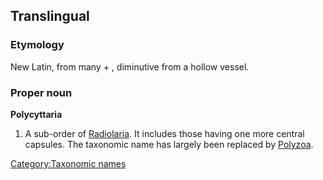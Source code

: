 ==Translingual==

===Etymology===
New Latin, from {{etyl|grc}} {{rfscript|Greek}} many + , diminutive from  a hollow vessel.

===Proper noun===
'''Polycyttaria'''

# {{zoology|obsolete}} A sub-order of [[Radiolaria]]. It includes those having one more central capsules.  The taxonomic name has largely been replaced by [[Polyzoa]].

[[Category:Taxonomic names]]